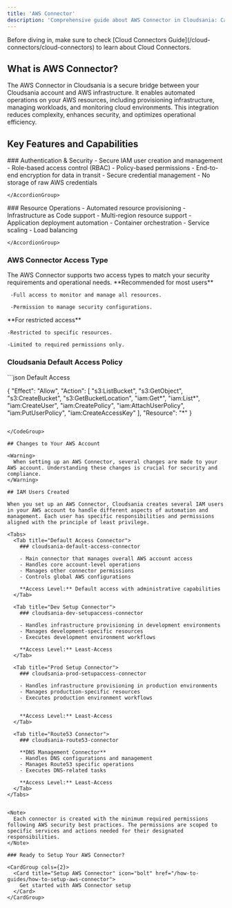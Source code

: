 ```yaml
---
title: 'AWS Connector'
description: 'Comprehensive guide about AWS Connector in Cloudsania: Capabilities and Policies'
---
```


<Note>
  Before diving in, make sure to check [Cloud Connectors Guide](/cloud-connectors/cloud-connectors) to learn about Cloud Connectors.
</Note>

## What is AWS Connector?

The AWS Connector in Cloudsania is a secure bridge between your Cloudsania account and AWS infrastructure. It enables automated operations on your AWS resources, including provisioning infrastructure, managing workloads, and monitoring cloud environments. This integration reduces complexity, enhances security, and optimizes operational efficiency.


## Key Features and Capabilities

<Tabs>
  <Tab title="Secure Authentication">
    ### Authentication & Security
    <AccordionGroup>
      <Accordion title="IAM Integration" defaultOpen={true}>
        - Secure IAM user creation and management
        - Role-based access control (RBAC)
        - Policy-based permissions
      </Accordion>
      <Accordion title="Data Security">
        - End-to-end encryption for data in transit
        - Secure credential management
        - No storage of raw AWS credentials
      </Accordion>

    </AccordionGroup>
  </Tab>
  
  <Tab title="Resource Management">
    ### Resource Operations
    <AccordionGroup>
      <Accordion title="Infrastructure Management" defaultOpen={true}>
        - Automated resource provisioning
        - Infrastructure as Code support
        - Multi-region resource support
      </Accordion>
      <Accordion title="Workload Management">
        - Application deployment automation
        - Container orchestration
        - Service scaling
        - Load balancing
      </Accordion>
    
    </AccordionGroup>
  </Tab>
</Tabs>


### AWS Connector Access Type

<Info>
  The AWS Connector supports two access types to match your security requirements and operational needs.
</Info>

<CardGroup cols={2}>
  <Card title="Default Access" icon="shield-check">
    **Recommended for most users**

     -Full access to monitor and manage all resources.

     -Permission to manage security configurations.
     
  </Card>
  <Card title="Least Privilege Access" icon="shield-halved">
    **For restricted access**

    -Restricted to specific resources.

    -Limited to required permissions only.


  </Card>
</CardGroup>

### Cloudsania Default Access Policy

<CodeGroup>
```json Default Access

{
    "Effect": "Allow",
    "Action": [
        "s3:ListBucket",
        "s3:GetObject",
        "s3:CreateBucket",
        "s3:GetBucketLocation",
        "iam:Get*",
        "iam:List*",
        "iam:CreateUser",
        "iam:CreatePolicy",
        "iam:AttachUserPolicy",
        "iam:PutUserPolicy",
        "iam:CreateAccessKey"
    ],
    "Resource": "*"
}
```

</CodeGroup>

## Changes to Your AWS Account

<Warning>
  When setting up an AWS Connector, several changes are made to your AWS account. Understanding these changes is crucial for security and compliance.
</Warning>

## IAM Users Created

When you set up an AWS Connector, Cloudsania creates several IAM users in your AWS account to handle different aspects of automation and management. Each user has specific responsibilities and permissions aligned with the principle of least privilege.

<Tabs>
  <Tab title="Default Access Connector">
    ### cloudsania-default-access-connector

    - Main connector that manages overall AWS account access
    - Handles core account-level operations
    - Manages other connector permissions
    - Controls global AWS configurations

    **Access Level:** Default access with administrative capabilities
  </Tab>

  <Tab title="Dev Setup Connector">
    ### cloudsania-dev-setupaccess-connector

    - Handles infrastructure provisioning in development environments
    - Manages development-specific resources
    - Executes development environment workflows

    **Access Level:** Least-Access
  </Tab>

  <Tab title="Prod Setup Connector">
    ### cloudsania-prod-setupaccess-connector

    - Handles infrastructure provisioning in production environments
    - Manages production-specific resources
    - Executes production environment workflows


    **Access Level:** Least-Access 
  </Tab>

  <Tab title="Route53 Connector">
    ### cloudsania-route53-connector

    **DNS Management Connector**
    - Handles DNS configurations and management
    - Manages Route53 specific operations
    - Executes DNS-related tasks

    **Access Level:** Least-Access
  </Tab>
</Tabs>


<Note>
  Each connector is created with the minimum required permissions following AWS security best practices. The permissions are scoped to specific services and actions needed for their designated responsibilities.
</Note>

### Ready to Setup Your AWS Connector?

<CardGroup cols={2}>
  <Card title="Setup AWS Connector" icon="bolt" href="/how-to-guides/how-to-setup-aws-connector">
    Get started with AWS Connector setup
  </Card>
</CardGroup>